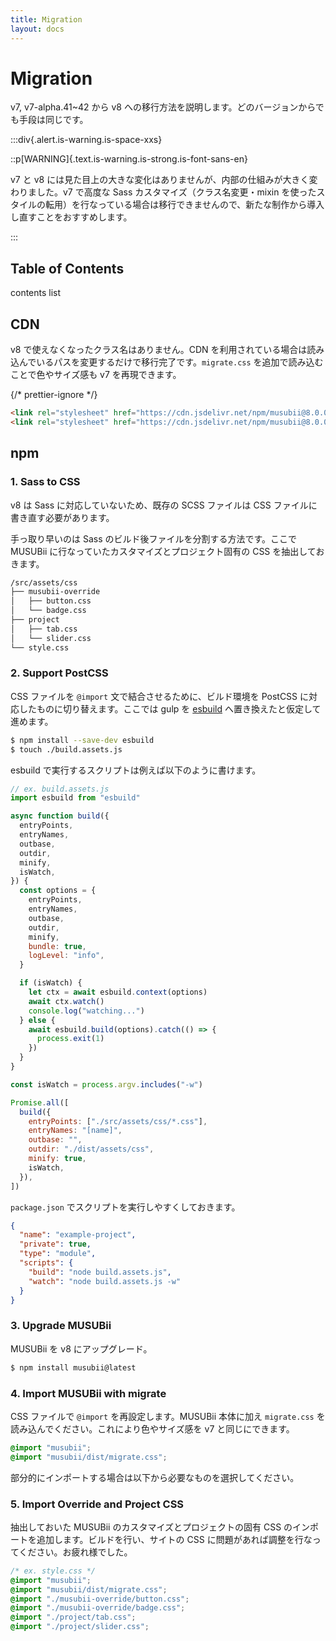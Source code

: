 ```yaml
---
title: Migration
layout: docs
---
```



# Migration

v7, v7-alpha.41~42 から v8 への移行方法を説明します。どのバージョンからでも手段は同じです。

:::div{.alert.is-warning.is-space-xxs}

::p[WARNING]{.text.is-warning.is-strong.is-font-sans-en}

v7 と v8 には見た目上の大きな変化はありませんが、内部の仕組みが大きく変わりました。v7 で高度な Sass カスタマイズ（クラス名変更・mixin を使ったスタイルの転用）を行なっている場合は移行できませんので、新たな制作から導入し直すことをおすすめします。

:::

## Table of Contents

contents list

## CDN

v8 で使えなくなったクラス名はありません。CDN を利用されている場合は読み込んでいるパスを変更するだけで移行完了です。`migrate.css` を追加で読み込むことで色やサイズ感も v7 を再現できます。

{/* prettier-ignore */}
```html
<link rel="stylesheet" href="https://cdn.jsdelivr.net/npm/musubii@8.0.0/dist/musubii.css" />
<link rel="stylesheet" href="https://cdn.jsdelivr.net/npm/musubii@8.0.0/dist/migrate.css" />
```

## npm

### 1. Sass to CSS

v8 は Sass に対応していないため、既存の SCSS ファイルは CSS ファイルに書き直す必要があります。

手っ取り早いのは Sass のビルド後ファイルを分割する方法です。ここで MUSUBii に行なっていたカスタマイズとプロジェクト固有の CSS を抽出しておきます。

```sh
/src/assets/css
├── musubii-override
│   ├── button.css
│   └── badge.css
├── project
│   ├── tab.css
│   └── slider.css
└── style.css
```

### 2. Support PostCSS

CSS ファイルを `@import` 文で結合させるために、ビルド環境を PostCSS に対応したものに切り替えます。ここでは gulp を [esbuild](https://esbuild.github.io/) へ置き換えたと仮定して進めます。

```sh
$ npm install --save-dev esbuild
$ touch ./build.assets.js
```

esbuild で実行するスクリプトは例えば以下のように書けます。

```js
// ex. build.assets.js
import esbuild from "esbuild"

async function build({
  entryPoints,
  entryNames,
  outbase,
  outdir,
  minify,
  isWatch,
}) {
  const options = {
    entryPoints,
    entryNames,
    outbase,
    outdir,
    minify,
    bundle: true,
    logLevel: "info",
  }

  if (isWatch) {
    let ctx = await esbuild.context(options)
    await ctx.watch()
    console.log("watching...")
  } else {
    await esbuild.build(options).catch(() => {
      process.exit(1)
    })
  }
}

const isWatch = process.argv.includes("-w")

Promise.all([
  build({
    entryPoints: ["./src/assets/css/*.css"],
    entryNames: "[name]",
    outbase: "",
    outdir: "./dist/assets/css",
    minify: true,
    isWatch,
  }),
])
```

`package.json` でスクリプトを実行しやすくしておきます。

```json
{
  "name": "example-project",
  "private": true,
  "type": "module",
  "scripts": {
    "build": "node build.assets.js",
    "watch": "node build.assets.js -w"
  }
}
```

### 3. Upgrade MUSUBii

MUSUBii を v8 にアップグレード。

```sh
$ npm install musubii@latest
```

### 4. Import MUSUBii with migrate

CSS ファイルで `@import` を再設定します。MUSUBii 本体に加え `migrate.css` を読み込んでください。これにより色やサイズ感を v7 と同じにできます。

```css
@import "musubii";
@import "musubii/dist/migrate.css";
```

部分的にインポートする場合は以下から必要なものを選択してください。

<CodeImportMusubii />
<CodeImportMigrate />

### 5. Import Override and Project CSS

抽出しておいた MUSUBii のカスタマイズとプロジェクトの固有 CSS のインポートを追加します。ビルドを行い、サイトの CSS に問題があれば調整を行なってください。お疲れ様でした。

```css
/* ex. style.css */
@import "musubii";
@import "musubii/dist/migrate.css";
@import "./musubii-override/button.css";
@import "./musubii-override/badge.css";
@import "./project/tab.css";
@import "./project/slider.css";
```
